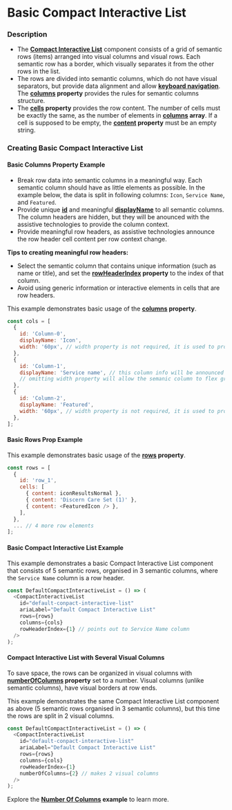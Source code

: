 
# Basic Compact Interactive List

### Description

* The **[Compact Interactive List](/components/cerner-terra-framework-docs/compact-interactive-list/about)** component consists of a grid of semantic rows (items) arranged into visual columns and visual rows.
  Each semantic row has a border, which visually separates it from the other rows in the list.
* The rows are divided into semantic columns, which do not have visual separators, but provide data alignment and allow [**keyboard navigation**](/components/cerner-terra-framework-docs/compact-interactive-list/about#keyboard-interactions). 
  The **[columns](/components/cerner-terra-framework-docs/compact-interactive-list/about#compact-interactive-list-properties-table) property** provides the rules for semantic columns structure. 
* The **[cells](/components/cerner-terra-framework-docs/compact-interactive-list/about#row) property** provides the row content. 
  The number of cells must be exactly the same, as the number of elements in **[columns](/components/cerner-terra-framework-docs/compact-interactive-list/about#compact-interactive-list-properties-table) array**. 
  If a cell is supposed to be empty, the **[content](/components/cerner-terra-framework-docs/compact-interactive-list/about#row) property** must be an empty string.

### Creating Basic Compact Interactive List

#### Basic Columns Property Example

* Break row data into semantic columns in a meaningful way. Each semantic column should have as little elements as possible. 
  In the example below, the data is split in following columns: `Icon`, `Service Name`, and `Featured`.
* Provide unique **[id](/components/cerner-terra-framework-docs/compact-interactive-list/about#column)**
  and meaningful **[displayName](/components/cerner-terra-framework-docs/compact-interactive-list/about#column)**
  to all semantic columns. The column headers are hidden, but they will be anounced with the assistive technologies to provide the column context.
* Provide meaningful row headers, as assistive technologies announce the row header cell content per row context change. 

<Notice variant="important" ariaLevel="3">

**Tips to creating meaningful row headers:**

* Select the semantic column that contains unique information (such as name or title), and set the **[rowHeaderIndex](/components/cerner-terra-framework-docs/compact-interactive-list/about#compact-interactive-list-properties-table) property** to the index of that column.
* Avoid using generic information or interactive elements in cells that are row headers.

</Notice>

This example demonstrates basic usage of the **[columns](/components/cerner-terra-framework-docs/compact-interactive-list/about#compact-interactive-list-properties-table) property**.

``` js
const cols = [
  {
    id: 'Column-0',
    displayName: 'Icon',
    width: '60px', // width property is not required, it is used to provide a better visual structure
  },
  {
    id: 'Column-1',
    displayName: 'Service name', // this column info will be announced as a row header
    // omitting width property will allow the semanic column to flex grow/shrink
  },
  {
    id: 'Column-2',
    displayName: 'Featured',
    width: '60px', // width property is not required, it is used to provide a better visual structure
  },
];
```

#### Basic Rows Prop Example

This example demonstrates basic usage of the **[rows](/components/cerner-terra-framework-docs/compact-interactive-list/about#compact-interactive-list-properties-table) property**. 

``` js
const rows = [
  {
    id: 'row_1',
    cells: [
      { content: iconResultsNormal },
      { content: 'Discern Care Set (1)' },
      { content: <FeaturedIcon /> },
    ],
  },
  ... // 4 more row elements
];
```


#### Basic Compact Interactive List Example

This example demonstrates a basic Compact Interactive List component that consists of 5 semantic rows, organised in 3 semantic columns, where the `Service Name` column is a row header.

``` js
const DefaultCompactInteractiveList = () => (
  <CompactInteractiveList
    id="default-conpact-interactive-list"
    ariaLabel="Default Compact Interactive List"
    rows={rows}
    columns={cols}
    rowHeaderIndex={1} // points out to Service Name column
  />
);
```

<BasicCompactInteractiveList />

#### Compact Interactive List with Several Visual Columns

To save space, the rows can be organized in visual columns with **[numberOfColumns](/components/cerner-terra-framework-docs/compact-interactive-list/about#compact-interactive-list-properties-table) 
property** set to a number. Visual columns (unlike semantic columns), have visual borders at row ends.

This example demonstrates the same Compact Interactive List component as above (5 semantic rows organised in 3 semantic columns), but this time the rows are split in 2 visual columns.

``` js
const DefaultCompactInteractiveList = () => (
  <CompactInteractiveList
    id="default-conpact-interactive-list"
    ariaLabel="Default Compact Interactive List"
    rows={rows}
    columns={cols}
    rowHeaderIndex={1}
    numberOfColumns={2} // makes 2 visual columns
  />
);
```

<ResponsiveColumns title="Several Visual Columns" />

Explore the **[Number Of Columns](/components/cerner-terra-framework-docs/compact-interactive-list/examples/number-of-columns) example** to learn more.




